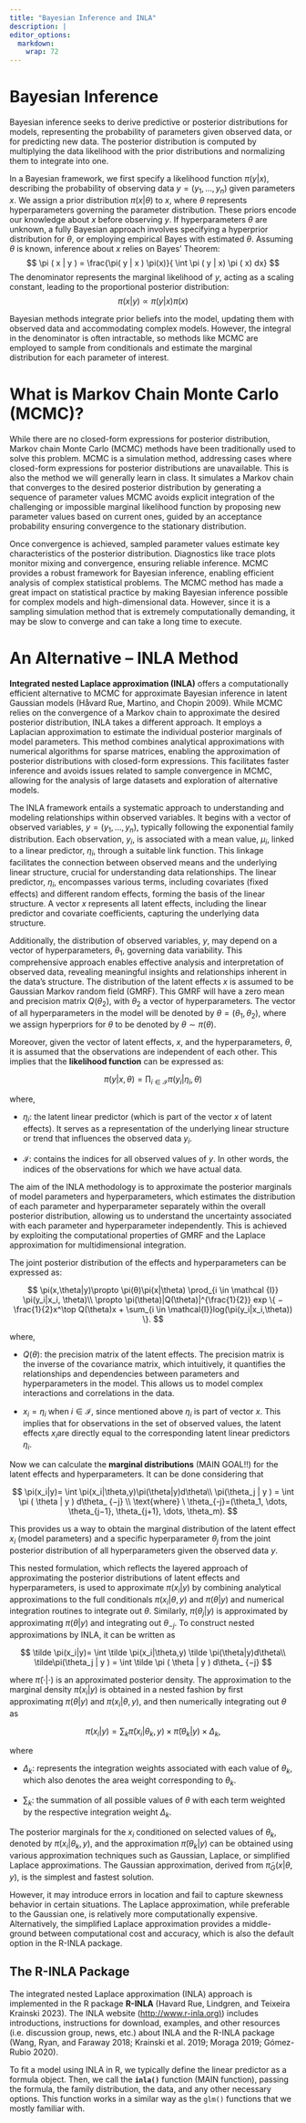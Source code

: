 ```yaml
---
title: "Bayesian Inference and INLA"
description: |
editor_options: 
  markdown: 
    wrap: 72
---
```


# Bayesian Inference

Bayesian inference seeks to derive predictive or posterior distributions
for models, representing the probability of parameters given observed
data, or for predicting new data. The posterior distribution is computed
by multiplying the data likelihood with the prior distributions and
normalizing them to integrate into one.

In a Bayesian framework, we first specify a likelihood function
$\pi(y|x)$, describing the probability of observing data
$y = (y_1, \dots, y_n)$ given parameters $x$. We assign a prior
distribution $\pi(x|\theta)$ to $x$, where $\theta$ represents
hyperparameters governing the parameter distribution. These priors
encode our knowledge about $x$ before observing $y$. If hyperparameters
$\theta$ are unknown, a fully Bayesian approach involves specifying a
hyperprior distribution for $\theta$, or employing empirical Bayes with
estimated $\theta$. Assuming $\theta$ is known, inference about $x$
relies on Bayes' Theorem: $$
\pi ( x | y ) = \frac{\pi( y | x )  \pi(x)}{ \int \pi ( y | x) \pi ( x) dx}
$$ The denominator represents the marginal likelihood of $y$, acting as
a scaling constant, leading to the proportional posterior distribution:
$$
\pi ( x| y ) \propto \pi( y | x )  \pi(x)
$$

Bayesian methods integrate prior beliefs into the model, updating them
with observed data and accommodating complex models. However, the
integral in the denominator is often intractable, so methods like MCMC
are employed to sample from conditionals and estimate the marginal
distribution for each parameter of interest.

# What is Markov Chain Monte Carlo (MCMC)?

While there are no closed-form expressions for posterior distribution,
Markov chain Monte Carlo (MCMC) methods have been traditionally used to
solve this problem. MCMC is a simulation method, addressing cases where
closed-form expressions for posterior distributions are unavailable.
This is also the method we will generally learn in class. It simulates a
Markov chain that converges to the desired posterior distribution by
generating a sequence of parameter values MCMC avoids explicit
integration of the challenging or impossible marginal likelihood
function by proposing new parameter values based on current ones, guided
by an acceptance probability ensuring convergence to the stationary
distribution.

Once convergence is achieved, sampled parameter values estimate key
characteristics of the posterior distribution. Diagnostics like trace
plots monitor mixing and convergence, ensuring reliable inference. MCMC
provides a robust framework for Bayesian inference, enabling efficient
analysis of complex statistical problems. The MCMC method has made a
great impact on statistical practice by making Bayesian inference
possible for complex models and high-dimensional data. However, since it
is a sampling simulation method that is extremely computationally
demanding, it may be slow to converge and can take a long time to
execute.

# An Alternative -- INLA Method

**Integrated nested Laplace approximation (INLA)** offers a
computationally efficient alternative to MCMC for approximate Bayesian
inference in latent Gaussian models (Håvard Rue, Martino, and Chopin
2009). While MCMC relies on the convergence of a Markov chain to
approximate the desired posterior distribution, INLA takes a different
approach. It employs a Laplacian approximation to estimate the
individual posterior marginals of model parameters. This method combines
analytical approximations with numerical algorithms for sparse matrices,
enabling the approximation of posterior distributions with closed-form
expressions. This facilitates faster inference and avoids issues related
to sample convergence in MCMC, allowing for the analysis of large
datasets and exploration of alternative models.

The INLA framework entails a systematic approach to understanding and
modeling relationships within observed variables. It begins with a
vector of observed variables, $y = (y_1, \ldots, y_n)$, typically
following the exponential family distribution. Each observation, $y_i$,
is associated with a mean value, $\mu_i$, linked to a linear predictor,
$\eta_i$, through a suitable link function. This linkage facilitates the
connection between observed means and the underlying linear structure,
crucial for understanding data relationships. The linear predictor,
$\eta_i$, encompasses various terms, including covariates (fixed
effects) and different random effects, forming the basis of the linear
structure. A vector $x$ represents all latent effects, including the
linear predictor and covariate coefficients, capturing the underlying
data structure.

Additionally, the distribution of observed variables, $y$, may depend on
a vector of hyperparameters, $\theta_1$, governing data variability.
This comprehensive approach enables effective analysis and
interpretation of observed data, revealing meaningful insights and
relationships inherent in the data's structure. The distribution of the
latent effects $x$ is assumed to be Gaussian Markov random field (GMRF).
This GMRF will have a zero mean and precision matrix $Q(\theta_2)$, with
$\theta_2$ a vector of hyperparameters. The vector of all
hyperparameters in the model will be denoted by
$\theta = (\theta_1, \theta_2)$, where we assign hyperpriors for
$\theta$ to be denoted by $\theta \sim \pi(\theta)$.

Moreover, given the vector of latent effects, $x$, and the
hyperparameters, $\theta$, it is assumed that the observations are
independent of each other. This implies that the **likelihood function**
can be expressed as:

$$
\pi(y|x,\theta)=\prod_{i \in \mathcal {I}} \pi(y_i|\eta_i, \theta)
$$

where,

-   $\eta_i$: the latent linear predictor (which is part of the vector
    $x$ of latent effects). It serves as a representation of the
    underlying linear structure or trend that influences the observed
    data $y_i$.

-   $\mathcal{I}$: contains the indices for all observed values of $y$.
    In other words, the indices of the observations for which we have
    actual data.

The aim of the INLA methodology is to approximate the posterior
marginals of model parameters and hyperparameters, which estimates the
distribution of each parameter and hyperparameter separately within the
overall posterior distribution, allowing us to understand the
uncertainty associated with each parameter and hyperparameter
independently. This is achieved by exploiting the computational
properties of GMRF and the Laplace approximation for multidimensional
integration.

The joint posterior distribution of the effects and hyperparameters can
be expressed as:

$$
\pi(x,\theta|y)\propto \pi(θ)\pi(x|\theta) \prod_{i \in \mathcal {I}} \pi(y_i|x_i, \theta)\\
\propto \pi(\theta)|Q(\theta)|^{\frac{1}{2}} exp \{ −\frac{1}{2}x^\top Q(\theta)x + \sum_{i \in \mathcal{I}}log(\pi(y_i|x_i,\theta)) \}.
$$

where,

-   $Q(\theta)$: the precision matrix of the latent effects. The
    precision matrix is the inverse of the covariance matrix, which
    intuitively, it quantifies the relationships and dependencies
    between parameters and hyperparameters in the model. This allows us
    to model complex interactions and correlations in the data.

-   $x_i = \eta_i$ when $i \in \mathcal{I}$, since mentioned above
    $\eta_i$ is part of vector $x$. This implies that for observations
    in the set of observed values, the latent effects $x_i$​ are directly
    equal to the corresponding latent linear predictors $\eta_i$.

Now we can calculate the **marginal distributions** (MAIN GOAL!!) for
the latent effects and hyperparameters. It can be done considering that

$$
\pi(x_i|y)= \int \pi(x_i|\theta,y)\pi(\theta|y)d\theta\\
\pi(\theta_j | y ) = \int \pi ( \theta | y ) d\theta_ {−j} \\
\text{where} \ \theta_{-j}=(\theta_1, \dots, \theta_{j−1}, \theta_{j+1}, \dots, \theta_m). 
$$

​This provides us a way to obtain the marginal distribution of the latent
effect $x_i$ (model parameters) and a specific hyperparameter $\theta_j$​
from the joint posterior distribution of all hyperparameters given the
observed data $y$.

This nested formulation, which reflects the layered approach of
approximating the posterior distributions of latent effects and
hyperparameters, is used to approximate $\pi(x_i|y)$ by combining
analytical approximations to the full conditionals $\pi(x_i|\theta,y)$
and $\pi(\theta|y)$ and numerical integration routines to integrate out
$\theta$. Similarly, $\pi(\theta_j|y)$ is approximated by approximating
$\pi(\theta|y)$ and integrating out $\theta_{-j}$. To construct nested
approximations by INLA, it can be written as

$$
\tilde \pi(x_i|y)= \int \tilde \pi(x_i|\theta,y) \tilde \pi(\theta|y)d\theta\\
\tilde\pi(\theta_j | y ) = \int \tilde \pi ( \theta | y ) d\theta_ {−j}
$$

where $\tilde \pi( \cdot| \cdot)$ is an approximated posterior density.
The approximation to the marginal density $\pi(x_i|y)$ is obtained in a
nested fashion by first approximating $\pi(\theta|y)$ and
$\pi(x_i|\theta,y)$, and then numerically integrating out $\theta$ as

$$
\pi(x_i|y)=\sum_k \tilde \pi(x_i|\theta_k,y)\times\tilde \pi(\theta_k|y)\times \Delta_k,
$$

where

-   $\Delta_k$: represents the integration weights associated with each
    value of $\theta_k$​, which also denotes the area weight
    corresponding to $\theta_k$.

-   $\sum _k$: the summation of all possible values of $\theta$ with
    each term weighted by the respective integration weight
    $\Delta_{k}$.

The posterior marginals for the $x_i$ conditioned on selected values of
$\theta_k$​, denoted by $\pi(x_i|\theta_k,y)$, and the approximation
$\tilde \pi (\theta_k|y)$ can be obtained using various approximation
techniques such as Gaussian, Laplace, or simplified Laplace
approximations. The Gaussian approximation, derived from
$\tilde\pi_G(x|\theta,y)$, is the simplest and fastest solution.

However, it may introduce errors in location and fail to capture
skewness behavior in certain situations. The Laplace approximation,
while preferable to the Gaussian one, is relatively more computationally
expensive. Alternatively, the simplified Laplace approximation provides
a middle-ground between computational cost and accuracy, which is also
the default option in the R-INLA package.

## The R-INLA Package

The integrated nested Laplace approximation (INLA) approach is
implemented in the R package **R-INLA** (Havard Rue, Lindgren, and
Teixeira Krainski 2023). The INLA website
([http://www.r-inla.org)](http://www.r-inla.org)) includes
introductions, instructions for download, examples, and other resources
(i.e. discussion group, news, etc.) about INLA and the R-INLA package
(Wang, Ryan, and Faraway 2018; Krainski et al. 2019; Moraga 2019;
Gómez-Rubio 2020).

To fit a model using INLA in R, we typically define the linear predictor
as a formula object. Then, we call the **`inla()`** function (MAIN
function), passing the formula, the family distribution, the data, and
any other necessary options. This function works in a similar way as the
`glm()` functions that we mostly familiar with.
